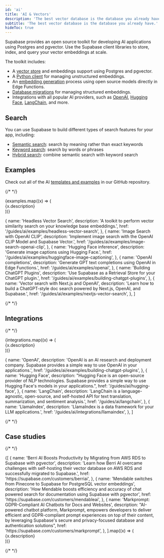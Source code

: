 ```yaml
---
id: 'ai'
title: 'AI & Vectors'
description: 'The best vector database is the database you already have.'
subtitle: 'The best vector database is the database you already have.'
hideToc: true
---
```


Supabase provides an open source toolkit for developing AI applications using Postgres and pgvector. Use the Supabase client libraries to store, index, and query your vector embeddings at scale.

The toolkit includes:

- A [vector store](/docs/guides/ai/vector-columns) and embeddings support using Postgres and pgvector.
- A [Python client](/docs/guides/ai/vecs-python-client) for managing unstructured embeddings.
- An [embedding generation](/docs/guides/ai/quickstarts/generate-text-embeddings) process using open source models directly in Edge Functions.
- [Database migrations](/docs/guides/ai/examples/headless-vector-search#prepare-your-database) for managing structured embeddings.
- Integrations with all popular AI providers, such as [OpenAI](/docs/guides/ai/examples/openai), [Hugging Face](/docs/guides/ai/hugging-face), [LangChain](/docs/guides/ai/langchain), and more.

## Search

You can use Supabase to build different types of search features for your app, including:

- [Semantic search](/docs/guides/ai/semantic-search): search by meaning rather than exact keywords
- [Keyword search](/docs/guides/ai/keyword-search): search by words or phrases
- [Hybrid search](/docs/guides/ai/hybrid-search): combine semantic search with keyword search

## Examples

Check out all of the AI [templates and examples](https://github.com/supabase/supabase/tree/master/examples/ai) in our GitHub repository.

{/* <!-- vale off --> */}

<div className="grid md:grid-cols-12 gap-4 not-prose">
  {examples.map((x) => (
    <div className="col-span-4" key={x.href}>
      <Link href={x.href} passHref>
        <GlassPanel icon={'/docs/img/icons/github-icon'} hasLightIcon={true} title={x.name}>
          {x.description}
        </GlassPanel>
      </Link>
    </div>
  ))}
</div>

  {
    name: 'Headless Vector Search',
    description: 'A toolkit to perform vector similarity search on your knowledge base embeddings.',
    href: '/guides/ai/examples/headless-vector-search',
  },
  {
    name: 'Image Search with OpenAI CLIP',
    description: 'Implement image search with the OpenAI CLIP Model and Supabase Vector.',
    href: '/guides/ai/examples/image-search-openai-clip',
  },
  {
    name: 'Hugging Face inference',
    description: 'Generate image captions using Hugging Face.',
    href: '/guides/ai/examples/huggingface-image-captioning',
  },
  {
    name: 'OpenAI completions',
    description: 'Generate GPT text completions using OpenAI in Edge Functions.',
    href: '/guides/ai/examples/openai',
  },
  {
    name: 'Building ChatGPT Plugins',
    description: 'Use Supabase as a Retrieval Store for your ChatGPT plugin.',
    href: '/guides/ai/examples/building-chatgpt-plugins',
  },
  {
    name: 'Vector search with Next.js and OpenAI',
    description:
      'Learn how to build a ChatGPT-style doc search powered by Next.js, OpenAI, and Supabase.',
    href: '/guides/ai/examples/nextjs-vector-search',
  },
]

{/* <!-- vale on --> */}

## Integrations

{/* <!-- vale off --> */}

<div className="grid md:grid-cols-12 gap-4 not-prose">
  {integrations.map((x) => (
    <div className="col-span-4" key={x.href}>
      <Link href={x.href} passHref>
        <GlassPanel title={x.name}>{x.description}</GlassPanel>
      </Link>
    </div>
  ))}
</div>

  {
    name: 'OpenAI',
    description:
      'OpenAI is an AI research and deployment company. Supabase provides a simple way to use OpenAI in your applications.',
    href: '/guides/ai/examples/building-chatgpt-plugins',
  },
  {
    name: 'Hugging Face',
    description:
      "Hugging Face is an open-source provider of NLP technologies. Supabase provides a simple way to use Hugging Face's models in your applications.",
    href: '/guides/ai/hugging-face',
  },
  {
    name: 'LangChain',
    description:
      'LangChain is a language-agnostic, open-source, and self-hosted API for text translation, summarization, and sentiment analysis.',
    href: '/guides/ai/langchain',
  },
  {
    name: 'LlamaIndex',
    description: 'LlamaIndex is a data framework for your LLM applications.',
    href: '/guides/ai/integrations/llamaindex',
  },
]

{/* <!-- vale on --> */}

## Case studies

{/* <!-- vale off --> */}

<div className="grid md:grid-cols-12 gap-4 not-prose">
  {[
    {
      name: 'Berri AI Boosts Productivity by Migrating from AWS RDS to Supabase with pgvector',
      description:
        'Learn how Berri AI overcame challenges with self-hosting their vector database on AWS RDS and successfully migrated to Supabase.',
      href: 'https://supabase.com/customers/berriai',
    },
    {
      name: 'Mendable switches from Pinecone to Supabase for PostgreSQL vector embeddings',
      description:
        'How Mendable boosts efficiency and accuracy of chat powered search for documentation using Supabase with pgvector',
      href: 'https://supabase.com/customers/mendableai',
    },
    {
      name: 'Markprompt: GDPR-Compliant AI Chatbots for Docs and Websites',
      description:
        "AI-powered chatbot platform, Markprompt, empowers developers to deliver efficient and GDPR-compliant prompt experiences on top of their content, by leveraging Supabase's secure and privacy-focused database and authentication solutions",
      href: 'https://supabase.com/customers/markprompt',
    },
  ].map((x) => (
    <div className="col-span-4" key={x.href}>
      <Link href={x.href} passHref>
        <GlassPanel title={x.name}>{x.description}</GlassPanel>
      </Link>
    </div>
  ))}
</div>

{/* <!-- vale on --> */}
